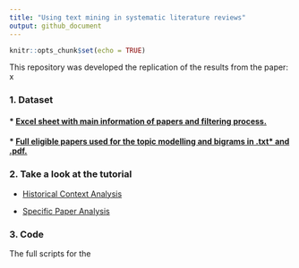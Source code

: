 ```yaml
---
title: "Using text mining in systematic literature reviews"
output: github_document
---
```


```r
knitr::opts_chunk$set(echo = TRUE)
```

This repository was developed the replication of the results from the paper: x

### 1. Dataset

#### * [Excel sheet with main information of papers and filtering process.](/Data/table_systematic_review.xlsx)

#### * [Full eligible papers used for the topic modelling and bigrams in .txt* and .pdf.](/Data/Full_papers/)  


### 2. Take a look at the tutorial

* [Historical Context Analysis](Historical_Context_Abs_TM.md) 

* [Specific Paper Analysis](LDA_Bigrams_Full_Papers.md)

### 3. Code

The full scripts for the 

#### 